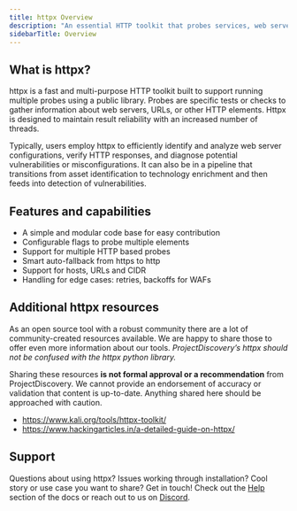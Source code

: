 ```yaml
---
title: httpx Overview
description: "An essential HTTP toolkit that probes services, web servers, and other valuable metadata."
sidebarTitle: Overview
---
```


## What is **httpx?**

httpx is a fast and multi-purpose HTTP toolkit built to support running multiple probes using a public library. 
Probes are specific tests or checks to gather information about web servers, URLs, or other HTTP elements. 
Httpx is designed to maintain result reliability with an increased number of threads.

Typically, users employ httpx to efficiently identify and analyze web server configurations, verify HTTP responses, and diagnose potential vulnerabilities or misconfigurations. 
It can also be in a pipeline that transitions from asset identification to technology enrichment and then feeds into detection of vulnerabilities.

## Features and capabilities

- A simple and modular code base for easy contribution 
- Configurable flags to probe multiple elements
- Support for multiple HTTP based probes
- Smart auto-fallback from https to http 
- Support for  hosts, URLs and CIDR 
- Handling for edge cases: retries, backoffs for WAFs


## Additional httpx resources

As an open source tool with a robust community there are a lot of community-created resources available. 
We are happy to share those to offer even more information about our tools. 
<i>ProjectDiscovery’s httpx should not be confused with the httpx python library.</i>

<Note>Sharing these resources **is not formal approval or a recommendation** from ProjectDiscovery. 
We cannot provide an endorsement of accuracy or validation that content is up-to-date. Anything shared here should be approached with caution.</Note> 

- https://www.kali.org/tools/httpx-toolkit/
- https://www.hackingarticles.in/a-detailed-guide-on-httpx/

## Support 
Questions about using httpx? Issues working through installation? Cool story or use case you want to share? Get in touch! Check out the [Help](/help) section of the docs or reach out to us on [Discord](https://discord.com/invite/projectdiscovery). 

